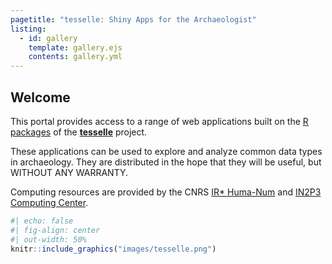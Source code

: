 ```yaml
---
pagetitle: "tesselle: Shiny Apps for the Archaeologist"
listing:
  - id: gallery
    template: gallery.ejs
    contents: gallery.yml
---
```


::: {#hero-banner .column-screen}
::: {.grid .column-page}
::: {.headline .g-col-lg-6 .g-col-12 .g-col-md-12}
# Welcome
This portal provides access to a range of web applications built on the [R packages](https://packages.tesselle.org) of the [**tesselle**](https://www.tesselle.org) project.

These applications can be used to explore and analyze common data types in archaeology. They are distributed in the hope that they will be useful, but WITHOUT ANY WARRANTY.

Computing resources are provided by the CNRS [IR* Huma-Num](https://www.huma-num.fr) and [IN2P3 Computing Center](https://www.in2p3.cnrs.fr/fr).
:::

::: {.g-col-lg-6 .g-col-12 .g-col-md-12}
```r
#| echo: false
#| fig-align: center
#| out-width: 50%
knitr::include_graphics("images/tesselle.png")
```
:::

:::
:::

::: {#gallery .column-page}
:::
